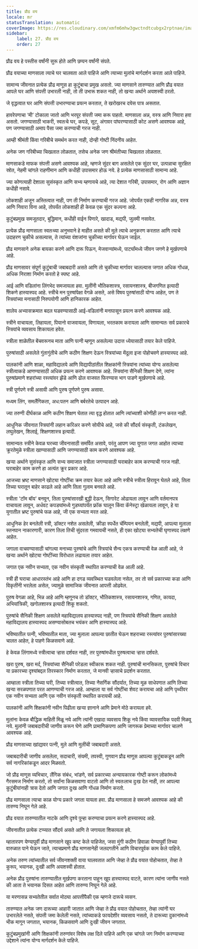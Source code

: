 ```yaml
---
title: प्रौढ वय
locale: mr
statusTranslation: automatic
coverImage: https://res.cloudinary.com/xmfm6mhw3gwctndtcubgx2rptnae/image/upload/v1740337243/small_cover_educacion_fundamental_a051170f1c.webp
sidebar:
    label: 27. प्रौढ वय
    order: 27
---
```

प्रौढ वय हे पस्तीस वर्षांनी सुरू होते आणि छप्पन वर्षांनी संपते.

प्रौढ वयाच्या माणसाला त्याचे घर चालवता आले पाहिजे आणि त्याच्या मुलांचे मार्गदर्शन करता आले पाहिजे.

सामान्य जीवनात प्रत्येक प्रौढ माणूस हा कुटुंबाचा प्रमुख असतो. ज्या माणसाने तारुण्यात आणि प्रौढ वयात आपले घर आणि संपत्ती उभारली नाही, तो ती उभारू शकत नाही, तो खऱ्या अर्थाने अयशस्वी ठरतो.

जे वृद्धत्वात घर आणि संपत्ती उभारण्याचा प्रयत्न करतात, ते खरोखरच दयेस पात्र असतात.

हावरेपणाचा ‘मी’ टोकाला जातो आणि भरपूर संपत्ती जमा करू पाहतो. माणसाला अन्न, वस्त्र आणि निवारा हवा असतो. जगण्यासाठी भाकरी, स्वतःचे घर, कपडे, सूट, अंगावर पांघरण्यासाठी कोट असणे आवश्यक आहे, पण जगण्यासाठी अमाप पैसा जमा करण्याची गरज नाही.

आम्ही श्रीमंती किंवा गरिबीचे समर्थन करत नाही, दोन्ही गोष्टी निंदनीय आहेत.

अनेक जण गरिबीच्या चिखलात लोळतात, तसेच अनेक जण श्रीमंतीच्या चिखलात लोळतात.

माणसाकडे माफक संपत्ती असणे आवश्यक आहे, म्हणजे सुंदर बाग असलेले एक सुंदर घर, उत्पन्नाचा सुरक्षित स्रोत, नेहमी चांगले राहणीमान आणि कधीही उपासमार होऊ नये. हे प्रत्येक माणसासाठी सामान्य आहे.

ज्या कोणत्याही देशाला सुसंस्कृत आणि सभ्य म्हणायचे आहे, त्या देशात गरिबी, उपासमार, रोग आणि अज्ञान कधीही नसावे.

लोकशाही अजून अस्तित्वात नाही, पण ती निर्माण करण्याची गरज आहे. जोपर्यंत एकही नागरिक अन्न, वस्त्र आणि निवारा विना आहे, तोपर्यंत लोकशाही ही केवळ एक सुंदर कल्पना आहे.

कुटुंबप्रमुख समजूतदार, बुद्धिमान, कधीही वाईन पिणारे, खादाड, मद्यपी, जुलमी नसावेत.

प्रत्येक प्रौढ माणसाला स्वतःच्या अनुभवाने हे माहीत असते की मुले त्याचे अनुकरण करतात आणि त्याचे उदाहरण चुकीचे असल्यास, ते त्यांच्या वंशजांना चुकीच्या मार्गावर घेऊन जाईल.

प्रौढ माणसाने अनेक बायका करणे आणि दारू पिऊन, मेजवान्यांमध्ये, पार्ट्यांमध्ये जीवन जगणे हे मूर्खपणाचे आहे.

प्रौढ माणसावर संपूर्ण कुटुंबाची जबाबदारी असते आणि तो चुकीच्या मार्गावर चालल्यास जगात अधिक गोंधळ, अधिक निराशा निर्माण करतो हे स्पष्ट आहे.

आई आणि वडिलांना लिंगभेद समजायला हवा. मुलींनी भौतिकशास्त्र, रसायनशास्त्र, बीजगणित इत्यादी शिकणे हास्यास्पद आहे. स्त्रीचे मन पुरुषांपेक्षा वेगळे असते, असे विषय पुरुषांसाठी योग्य आहेत, पण ते स्त्रियांच्या मनासाठी निरुपयोगी आणि हानिकारक आहेत.

शालेय अभ्यासक्रमात बदल घडवण्यासाठी आई-वडिलांनी मनापासून प्रयत्न करणे आवश्यक आहे.

स्त्रीने वाचायला, लिहायला, पियानो वाजवायला, विणायला, भरतकाम करायला आणि सामान्यतः सर्व प्रकारचे स्त्रियांचे व्यवसाय शिकायला हवेत.

स्त्रीला शाळेतील बेंचवरूनच माता आणि पत्नी म्हणून असलेल्या उदात्त ध्येयासाठी तयार केले पाहिजे.

पुरुषांसाठी असलेले गुंतागुंतीचे आणि कठीण शिक्षण देऊन स्त्रियांच्या मेंदूला इजा पोहोचवणे हास्यास्पद आहे.

पालकांनी आणि शाळा, महाविद्यालये आणि विद्यापीठांतील शिक्षकांनी स्त्रियांना त्यांच्या योग्य असलेल्या स्त्रीत्वाकडे आणण्यासाठी अधिक प्रयत्न करणे आवश्यक आहे. स्त्रियांना सैनिकी शिक्षण देणे, त्यांना पुरुषांप्रमाणे शहरांच्या रस्त्यांवर झेंडे आणि ढोल वाजवत फिरण्यास भाग पाडणे मूर्खपणाचे आहे.

स्त्री पूर्णपणे स्त्री असावी आणि पुरुष पूर्णपणे पुरुष असावा.

मध्यम लिंग, समलैंगिकता, अध:पतन आणि बर्बरतेचे उत्पादन आहे.

ज्या तरुणी दीर्घकाळ आणि कठीण शिक्षण घेतात त्या वृद्ध होतात आणि त्यांच्याशी कोणीही लग्न करत नाही.

आधुनिक जीवनात स्त्रियांनी लहान करिअर करणे सोयीचे आहे, जसे की सौंदर्य संस्कृती, टंकलेखन, लघुलेखन, शिलाई, शिक्षणशास्त्र इत्यादी.

सामान्यतः स्त्रीने केवळ घरच्या जीवनासाठी समर्पित असावे, परंतु आपण ज्या युगात जगत आहोत त्याच्या क्रूरतेमुळे स्त्रीला खाण्यासाठी आणि जगण्यासाठी काम करणे आवश्यक आहे.

खऱ्या अर्थाने सुसंस्कृत आणि सभ्य समाजात स्त्रीला जगण्यासाठी घराबाहेर काम करण्याची गरज नाही. घराबाहेर काम करणे हा अत्यंत क्रूर प्रकार आहे.

आजच्या भ्रष्ट माणसाने खोट्या गोष्टींचा क्रम तयार केला आहे आणि स्त्रीचे स्त्रीत्व हिरावून घेतले आहे, तिला तिच्या घरातून बाहेर काढले आहे आणि तिला गुलाम बनवले आहे.

स्त्रीला 'टॉम बॉय' बनवून, तिला पुरुषांसारखी बुद्धी देऊन, सिगारेट ओढायला लावून आणि वर्तमानपत्र वाचायला लावून, अर्धवट कपड्यांमध्ये गुडघ्यांपर्यंत फ्रॉक घालून किंवा कॅनेस्ट्रा खेळायला लावून, हे या युगातील भ्रष्ट पुरुषांचे फळ आहे, जी एक सभ्यता मरत आहे.

आधुनिक हेर बनलेली स्त्री, डॉक्टर नशेत असलेली, क्रीडा स्पर्धेत चॅम्पियन बनलेली, मद्यपी, आपल्या मुलाला स्तनपान नाकारणारी, कारण तिला तिची सुंदरता गमवायची नसते, ही एका खोट्या सभ्यतेची घृणास्पद लक्षणे आहेत.

जगाला वाचवण्यासाठी चांगल्या मनाच्या पुरुषांचे आणि स्त्रियांचे सैन्य एकत्र करण्याची वेळ आली आहे, जे खऱ्या अर्थाने खोट्या गोष्टींच्या विरोधात लढायला तयार आहेत.

जगात एक नवीन सभ्यता, एक नवीन संस्कृती स्थापित करण्याची वेळ आली आहे.

स्त्री ही घराचा आधारस्तंभ आहे आणि हा दगड व्यवस्थित घडवलेला नसेल, तर तो सर्व प्रकारच्या कडा आणि विकृतींनी भरलेला असेल, ज्यामुळे सामाजिक जीवनात आपत्ती ओढवेल.

पुरुष वेगळा आहे, भिन्न आहे आणि म्हणूनच तो डॉक्टर, भौतिकशास्त्र, रसायनशास्त्र, गणित, कायदा, अभियांत्रिकी, खगोलशास्त्र इत्यादी शिकू शकतो.

पुरुषांचे सैनिकी शिक्षण असलेले महाविद्यालय हास्यास्पद नाही, पण स्त्रियांचे सैनिकी शिक्षण असलेले महाविद्यालय हास्यास्पद असण्यासोबतच भयंकर आणि हास्यास्पद आहे.

भविष्यातील पत्नी, भविष्यातील माता, ज्या मुलाला आपल्या छातीत घेऊन शहराच्या रस्त्यांवर पुरुषांसारख्या चालत आहेत, हे पाहणे किळसवाणे आहे.

हे केवळ लिंगामध्ये स्त्रीत्वाचा ऱ्हास दर्शवत नाही, तर पुरुषांमधील पुरुषत्वाचा ऱ्हास दर्शवते.

खरा पुरुष, खरा मर्द, स्त्रियांच्या सैनिकी परेडला स्वीकारू शकत नाही. पुरुषांची मानसिकता, पुरुषांचे विचार या प्रकारच्या दृश्यांबद्दल तिरस्कार निर्माण करतात, जे मानवी ऱ्हासाचे प्रदर्शन करतात.

आम्हाला स्त्रीला तिच्या घरी, तिच्या स्त्रीत्वात, तिच्या नैसर्गिक सौंदर्यात, तिच्या मूळ साधेपणात आणि तिच्या खऱ्या सरळपणात परत आणण्याची गरज आहे. आम्हाला या सर्व गोष्टींचा शेवट करायचा आहे आणि पृथ्वीवर एक नवीन सभ्यता आणि एक नवीन संस्कृती स्थापित करायची आहे.

पालकांनी आणि शिक्षकांनी नवीन पिढीला खऱ्या ज्ञानाने आणि प्रेमाने मोठे करायला हवे.

मुलांना केवळ बौद्धिक माहिती मिळू नये आणि त्यांनी एखादा व्यवसाय शिकू नये किंवा व्यावसायिक पदवी मिळवू नये. मुलांनी जबाबदारीची जाणीव करून घेणे आणि प्रामाणिकपणा आणि जागरूक प्रेमाच्या मार्गावर चालणे आवश्यक आहे.

प्रौढ माणसाच्या खांद्यावर पत्नी, मुले आणि मुलींची जबाबदारी असते.

जबाबदारीची जाणीव असलेला, सदाचारी, संयमी, तपस्वी, गुणवान प्रौढ माणूस आपल्या कुटुंबाकडून आणि सर्व नागरिकांकडून आदर मिळवतो.

जो प्रौढ माणूस व्यभिचार, लैंगिक संबंध, भांडणे, सर्व प्रकारच्या अन्यायकारक गोष्टी करून लोकांमध्ये गैरसमज निर्माण करतो, तो सर्वांना किळसवाणा वाटतो आणि तो स्वतःलाच दुःख देत नाही, तर आपल्या कुटुंबीयांनाही त्रास देतो आणि जगात दुःख आणि गोंधळ निर्माण करतो.

प्रौढ माणसाला त्याचा काळ योग्य प्रकारे जगता यायला हवा. प्रौढ माणसाला हे समजणे आवश्यक आहे की तारुण्य निघून गेले आहे.

प्रौढ वयात तारुण्यातील नाटके आणि दृश्ये पुन्हा करण्याचा प्रयत्न करणे हास्यास्पद आहे.

जीवनातील प्रत्येक टप्प्यात सौंदर्य असते आणि ते जगायला शिकायला हवे.

म्हातारपण येण्यापूर्वी प्रौढ माणसाने खूप कष्ट केले पाहिजेत, जसा मुंगी कठीण हिवाळा येण्यापूर्वी तिच्या वारुळात पाने घेऊन जाते, त्याचप्रमाणे प्रौढ माणसानेही जलदगतीने आणि विचारपूर्वक काम केले पाहिजे.

अनेक तरुण त्यांच्यातील सर्व जीवनशक्ती वाया घालवतात आणि जेव्हा ते प्रौढ वयात पोहोचतात, तेव्हा ते कुरूप, भयानक, दुःखी आणि अयशस्वी होतात.

अनेक प्रौढ पुरुषांना तारुण्यातील मूर्खपणा करताना पाहून खूप हास्यास्पद वाटते, कारण त्यांना जाणीव नसते की आता ते भयानक दिसत आहेत आणि तारुण्य निघून गेले आहे.

या मरणासन्न सभ्यतेतील सर्वात मोठ्या आपत्तींपैकी एक म्हणजे दारूचे व्यसन.

तारुण्यात अनेक जण दारूच्या आहारी जातात आणि जेव्हा ते प्रौढ वयात पोहोचतात, तेव्हा त्यांनी घर उभारलेले नसते, संपत्ती जमा केलेली नसते, त्यांच्याकडे फायदेशीर व्यवसाय नसतो, ते दारूच्या दुकानांमध्ये भीक मागून जगतात, भयानक, किळसवाणे आणि दुःखी जीवन जगतात.

कुटुंबप्रमुखांनी आणि शिक्षकांनी तरुणांवर विशेष लक्ष दिले पाहिजे आणि एक चांगले जग निर्माण करण्याच्या उद्देशाने त्यांना योग्य मार्गदर्शन केले पाहिजे.
